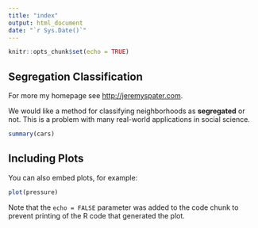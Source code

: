```yaml
---
title: "index"
output: html_document
date: "`r Sys.Date()`"
---
```


```r
knitr::opts_chunk$set(echo = TRUE)
```

## Segregation Classification

For more my homepage see <http://jeremyspater.com>.

We would like a method for classifying neighborhoods as **segregated** or not. This is a problem with many real-world applications in social science.

```r
summary(cars)
```

## Including Plots

You can also embed plots, for example:

```r
plot(pressure)
```

Note that the `echo = FALSE` parameter was added to the code chunk to prevent printing of the R code that generated the plot.
